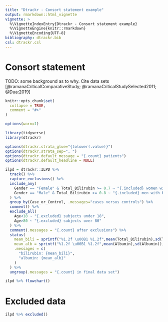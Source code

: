 ```yaml
---
title: "Dtrackr - Consort statement example"
output: rmarkdown::html_vignette
vignette: >
  %\VignetteIndexEntry{Dtrackr - Consort statement example}
  %\VignetteEngine{knitr::rmarkdown}
  %\VignetteEncoding{UTF-8}
bibliography: dtrackr.bib
csl: dtrackr.csl
---
```


# Consort statement

TODO: some background as to why.
Cite data sets [@ramanaCriticalComparativeStudy; @ramanaCriticalStudySelected2011; @Dua:2019]

```r
knitr::opts_chunk$set(
  collapse = TRUE,
  comment = "#>"
)

options(warn=1)
```

```r
library(tidyverse)
library(dtrackr)

```

```r
options(dtrackr.strata_glue="{tolower(.value)}")
options(dtrackr.strata_sep=", ")
options(dtrackr.default_message = "{.count} patients")
options(dtrackr.default_headline = NULL)

ilpd = dtrackr::ILPD %>% 
  track() %>%
  capture_exclusions() %>%
  include_any(
    Gender == "Female" & Total_Bilirubin >= 0.7 ~ "{.included} women with bili>0.7",
    Gender == "Male" & Total_Bilirubin >= 0.8 ~ "{.included} men with bili>0.8"
  ) %>%
  group_by(Case_or_Control, .messages="cases versus controls") %>%
  comment() %>%
  exclude_all(
    Age<18 ~ "{.excluded} subjects under 18",
    Age>80 ~ "{.excluded} subjects over 80"
  ) %>%
  comment(.messages = "{.count} after exclusions") %>%
  status(
    mean_bili = sprintf("%1.2f \u00B1 %1.2f",mean(Total_Bilirubin),sd(Total_Protein)),
    mean_alb = sprintf("%1.2f \u00B1 %1.2f",mean(Albumin),sd(Albumin)),
    .messages = c(
      "bilirubin: {mean_bili}",
      "albumin: {mean_alb}"
    )                    
  ) %>%
  ungroup(.messages = "{.count} in final data set")

ilpd %>% flowchart()

```

# Excluded data

```r

ilpd %>% excluded()


```


<div id="refs"></div>
